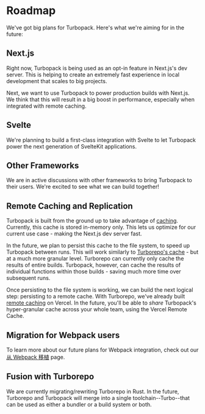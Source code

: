 # Roadmap

We've got big plans for Turbopack. Here's what we're aiming for in the future:

## Next.js

Right now, Turbopack is being used as an opt-in feature in Next.js's dev server. This is helping to create an extremely fast experience in local development that scales to big projects.

Next, we want to use Turbopack to power production builds with Next.js. We think that this will result in a big boost in performance, especially when integrated with remote caching.

## Svelte

We're planning to build a first-class integration with Svelte to let Turbopack power the next generation of SvelteKit applications.

## Other Frameworks

We are in active discussions with other frameworks to bring Turbopack to their users. We're excited to see what we can build together!

## Remote Caching and Replication

Turbopack is built from the ground up to take advantage of [caching](/pack/docs/core-concepts#the-turbo-engine). Currently, this cache is stored in-memory only. This lets us optimize for our current use case - making the Next.js dev server fast.

In the future, we plan to persist this cache to the file system, to speed up Turbopack between runs. This will work similarly to [Turborepo's cache](/repo/docs/core-concepts/caching) - but at a much more granular level. Turborepo can currently only cache the results of entire builds. Turbopack, however, can cache the results of individual functions within those builds - saving much more time over subsequent runs.

Once persisting to the file system is working, we can build the next logical step: persisting to a remote cache. With Turborepo, we've already built [remote caching](/repo/docs/core-concepts/remote-caching) on Vercel. In the future, you'll be able to _share_ Turbopack's hyper-granular cache across your whole team, using the Vercel Remote Cache.

## Migration for Webpack users

To learn more about our future plans for Webpack integration, check out our [从 Webpack 移植](/pack/docs/migrating-from-webpack) page.

## Fusion with Turborepo

We are currently migrating/rewriting Turborepo in Rust. In the future, Turborepo and Turbopack will merge into a single toolchain--Turbo--that can be used as either a bundler or a build system or both.
